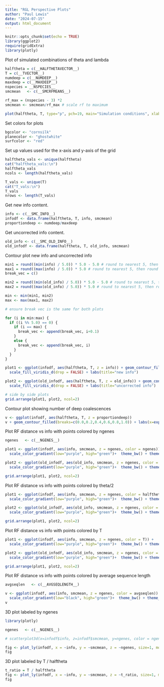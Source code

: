 ```yaml
---
title: "RGL Perspective Plots"
author: "Paul Lewis"
date: "2024-07-15"
output: html_document
---
```


```r
knitr::opts_chunk$set(echo = TRUE)
library(ggplot2)
require(gridExtra)
library(plotly)
```

Plot of simulated combinations of theta and lambda

```r
halftheta = c(__HALFTHETAVECTOR__)
T = c(__TVECTOR__)
numdeep = c(__NUMDEEP__)
maxdeep = c(__MAXDEEP__)
nspecies = __NSPECIES__
smcmean   <- c(__SMCRFMEANS__)

rf_max = (nspecies - 3) *2
smcmean <- smcmean/rf_max # scale rf to maximum

plot(halftheta, T, type="p", pch=19, main="Simulation conditions", xlab="theta/2", ylab="T")
```
Set colors for plots

```r
bgcolor <- "cornsilk"
planecolor <- "ghostwhite"
surfcolor <- "red"
```

Set up values used for the x-axis and y-axis of the grid

```r
halftheta_vals <- unique(halftheta)
cat("halftheta_vals:\n")
halftheta_vals
ncols <- length(halftheta_vals)

T_vals <- unique(T)
cat("T_vals:\n")
T_vals
nrows <- length(T_vals)
```

Get new info content.

```r
info <- c(__SMC_INFO__)
infodf <- data.frame(halftheta, T, info, smcmean)
proportiondeep <- numdeep/maxdeep
```

Get uncorrected info content.

```r
old_info <- c(__SMC_OLD_INFO__)
old_infodf <- data.frame(halftheta, T, old_info, smcmean)
```

Contour plot new info and uncorrected info

```r
min1 = round((min(info) / 5.0)) * 5.0 - 5.0 # round to nearest 5, then round down
max1 = round((max(info) / 5.0)) * 5.0 # round to nearest 5, then round up
break_vec = c()

min2 = round((min(old_info) / 5.0)) * 5.0 - 5.0 # round to nearest 5, then round down
max2 = round((max(old_info) / 5.0)) * 5.0 # round to nearest 5, then round up

min <- min(min1, min2)
max <- max(max1, max2)

# ensure break vec is the same for both plots

for (i in min:max) {
  if ((i %% 5.0) == 0) {
    if (i == max) {
      break_vec <- append(break_vec, i+0.1)
    }
    else {
      break_vec <- append(break_vec, i)
    }
  }
}

plot1 <- ggplot(infodf, aes(halftheta, T, z = info)) + geom_contour_filled(breaks=c(break_vec)) + labs(x=expression(theta/2))+
  scale_fill_viridis_d(drop = FALSE) + labs(title="new info")

plot2 <- ggplot(old_infodf, aes(halftheta, T, z = old_info)) + geom_contour_filled(breaks=c(break_vec)) + labs(x=expression(theta/2)) +
  scale_fill_viridis_d(drop = FALSE) + labs(title="uncorrected info")

# side by side plots
grid.arrange(plot1, plot2, ncol=2)

```

Contour plot showing number of deep coalescences

```r
v <- ggplot(infodf, aes(halftheta, T, z = proportiondeep))
v + geom_contour_filled(breaks=c(0.0,0.2,0.4,0.6,0.8,1.0)) + labs(x=expression(theta/2))
```

Plot RF distance vs info with points colored by ngenes
```r
ngenes   <- c(__NGENES__)

plot1 <- ggplot(infodf, aes(info, smcmean, z = ngenes, color = ngenes)) +
  scale_color_gradient(low="purple", high="green")+  theme_bw() + theme_classic() + ylab("inaccuracy") + geom_point(size=5, alpha=0.3) + xlab("corrected info") + xlim(min-5, max)

plot2 <- ggplot(old_infodf, aes(old_info, smcmean, z = ngenes, color = ngenes)) +
  scale_color_gradient(low="purple", high="green")+  theme_bw() + theme_classic() + ylab("inaccuracy") + geom_point(size=5, alpha=0.3) + xlab("uncorrected info") + xlim(min-5, max)

grid.arrange(plot1, plot2, ncol=2)
```

Plot RF distance vs info with points colored by theta/2
```r
plot1 <- ggplot(infodf, aes(info, smcmean, z = ngenes, color = halftheta)) +
  scale_color_gradient(low="purple", high="green")+  theme_bw() + theme_classic() + ylab("inaccuracy") + geom_point(size=5, alpha=0.3) + xlab("corrected info") + xlim(min-5, max)

plot2 <- ggplot(old_infodf, aes(old_info, smcmean, z = ngenes, color = halftheta)) +
  scale_color_gradient(low="purple", high="green")+  theme_bw() + theme_classic() + ylab("inaccuracy") + geom_point(size=5, alpha=0.3) + xlab("uncorrected info") + xlim(min-5, max)

grid.arrange(plot1, plot2, ncol=2)
```

Plot RF distance vs info with points colored by T
```r
plot1 <- ggplot(infodf, aes(info, smcmean, z = ngenes, color = T)) +
  scale_color_gradient(low="purple", high="green")+  theme_bw() + theme_classic() + ylab("inaccuracy") + geom_point(size=5, alpha=0.3) + xlab("corrected info") + xlim(min-5, max)

plot2 <- ggplot(old_infodf, aes(old_info, smcmean, z = ngenes, color = T)) +
  scale_color_gradient(low="purple", high="green")+  theme_bw() + theme_classic() + ylab("inaccuracy") + geom_point(size=5, alpha=0.3) + xlab("uncorrected info") + xlim(min-5, max)

grid.arrange(plot1, plot2, ncol=2)
```

Plot RF distance vs info with points colored by average sequence length
```r
avgseqlen   <- c(__AVGSEQLENGTH__)

v <- ggplot(infodf, aes(info, smcmean, z = ngenes, color = avgseqlen)) +
  scale_color_gradient(low="black", high="green")+  theme_bw() + theme_classic() + ylab("inaccuracy") + geom_point(size=5, alpha=0.3)
v
```

3D plot labeled by ngenes

```r
library(plotly)

ngenes   <- c(__NGENES__)

# scatterplot3d(x=infodf$info, z=infodf$smcmean, y=ngenes, color = ngenes)

fig <- plot_ly(infodf, x = ~info, y = ~smcmean, z = ~ngenes, size=1, mode = "markers", color=ngenes)
fig
```

3D plot labeled by T / halftheta
```r
t_ratio = T / halftheta
fig <- plot_ly(infodf, x = ~info, y = ~smcmean, z = ~t_ratio, size=1, mode = "markers", color=T)
fig 

```
